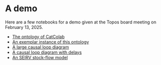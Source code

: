 # A demo

Here are a few notebooks for a demo given at the Topos board meeting on February 13, 2025.

- [The ontology of CatColab](https://catcolab.org/model/0194fbf4-fddf-7a12-b88b-33015d17d8e7)
- [An exemplar instance of this ontology](https://catcolab.org/diagram/0194fbf9-8d8f-7330-8a51-5e9da2ce31bc)
- [A large causal loop diagram](https://catcolab.org/analysis/0194fc58-22cd-7fa1-ba04-3db08141afc0)
- [A causal loop diagram with delays](https://catcolab.org/analysis/0194fc66-149d-76c2-9916-4e474b906815)
- [An SEIRV stock-flow model](https://catcolab.org/analysis/0194fcbc-91c6-7e63-a619-7a84b4a7aa6c)
